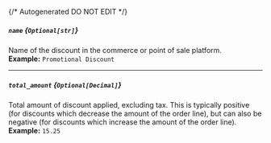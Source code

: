 {/* Autogenerated DO NOT EDIT  */}
##### `name` *{`Optional[str]`}*
Name of the discount in the commerce or point of sale platform.
<br/>
**Example:** `Promotional Discount`

---
##### `total_amount` *{`Optional[Decimal]`}*
Total amount of discount applied, excluding tax. This is typically positive (for discounts which decrease the amount of the order line), but can also be negative (for discounts which increase the amount of the order line).
<br/>
**Example:** `15.25`

